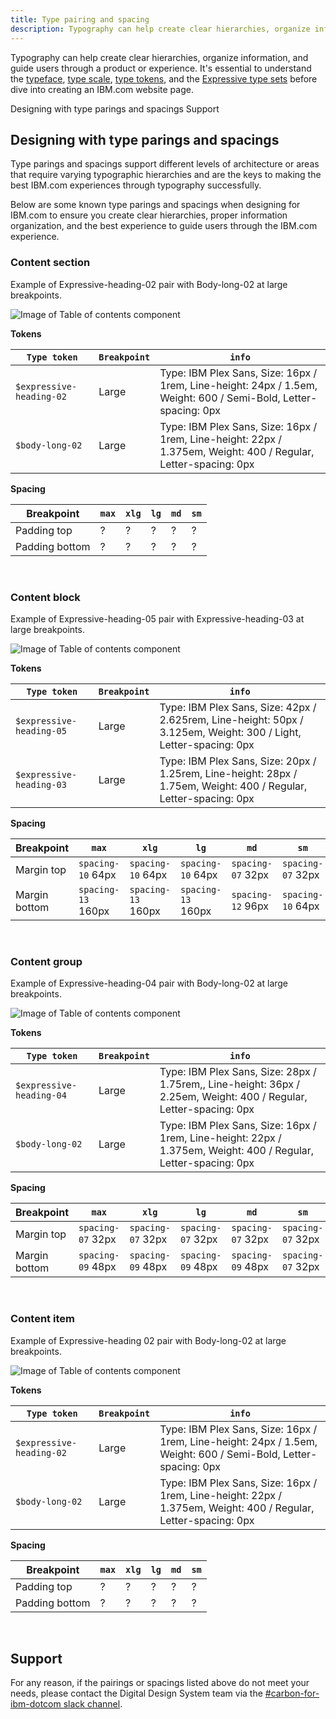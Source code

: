 ```yaml
---
title: Type pairing and spacing
description: Typography can help create clear hierarchies, organize information, and guide users through a product or experience. Type parings and spacings support different levels of architecture or areas that require varying typographic hierarchies and are the keys to making the best IBM.com experiences through typography successfully.
---
```


<PageDescription>

Typography can help create clear hierarchies, organize information, and guide users through a product or experience. It's essential to understand the [typeface](https://www.carbondesignsystem.com/guidelines/typography/overview/#typeface:-ibm-plex), [type scale](https://www.carbondesignsystem.com/guidelines/typography/overview/#scale), [type tokens](https://www.carbondesignsystem.com/guidelines/typography/overview/#type-tokens-and-sets), and the [Expressive type sets](https://www.carbondesignsystem.com/guidelines/typography/expressive) before dive into creating an IBM.com website page.

</PageDescription>

<AnchorLinks>

<AnchorLink>Designing with type parings and spacings</AnchorLink>
<AnchorLink>Support</AnchorLink>

</AnchorLinks>

## Designing with type parings and spacings

Type parings and spacings support different levels of architecture or areas that require varying typographic hierarchies and are the keys to making the best IBM.com experiences through typography successfully.

Below are some known type parings and spacings when designing for IBM.com to ensure you create clear hierarchies, proper information organization, and the best experience to guide users through the IBM.com experience.
<br />


### Content section

Example of Expressive-heading-02 pair with Body-long-02 at large breakpoints.

<Row>
<Column colMd={8} colLg={8}>

![Image of Table of contents component](../../images/guidelines/type-pairing-and-spacing/heading02_bodylong02.jpg)

</Column>
</Row>

**Tokens**

| `Type token` | `Breakpoint` | `info` |
| --- | --- | --- |
|`$expressive-heading-02`| Large |Type: IBM Plex Sans, Size: 16px / 1rem, Line-height: 24px / 1.5em, Weight: 600 / Semi-Bold, Letter-spacing: 0px |
|`$body-long-02`| Large |Type: IBM Plex Sans, Size: 16px / 1rem, Line-height: 22px / 1.375em, Weight: 400 / Regular, Letter-spacing: 0px |

**Spacing**

| Breakpoint | `max` | `xlg` | `lg` | `md` | `sm` | 
| --- | --- | --- | --- | --- | --- |
| Padding top | ? | ? | ? | ? | ? |
| Padding bottom | ? | ? | ? | ? | ? |

<br />

### Content block

Example of Expressive-heading-05 pair with Expressive-heading-03 at large breakpoints.

<Row>
<Column colMd={8} colLg={8}>

![Image of Table of contents component](../../images/guidelines/type-pairing-and-spacing/heading05_heading03.jpg)

</Column>
</Row>

**Tokens**

| `Type token` | `Breakpoint` | `info` |
| --- | --- | --- |
|`$expressive-heading-05`| Large |Type: IBM Plex Sans, Size: 42px / 2.625rem, Line-height: 50px / 3.125em, Weight: 300 / Light, Letter-spacing: 0px |
|`$expressive-heading-03`| Large |Type: IBM Plex Sans, Size: 20px / 1.25rem, Line-height: 28px / 1.75em, Weight: 400 / Regular, Letter-spacing: 0px |

**Spacing**

| Breakpoint | `max` | `xlg` | `lg` | `md` | `sm` | 
| --- | --- | --- | --- | --- | --- |
| Margin top | `spacing-10` 64px | `spacing-10` 64px | `spacing-10` 64px | `spacing-07` 32px | `spacing-07` 32px |
| Margin bottom | `spacing-13` 160px | `spacing-13` 160px | `spacing-13` 160px | `spacing-12` 96px | `spacing-10` 64px |

<br />

### Content group

Example of Expressive-heading-04 pair with Body-long-02 at large breakpoints.

<Row>
<Column colMd={8} colLg={8}>

![Image of Table of contents component](../../images/guidelines/type-pairing-and-spacing/heading04_bodylong02.jpg)

</Column>
</Row>

**Tokens**

| `Type token` | `Breakpoint` | `info` |
| --- | --- | --- |
|`$expressive-heading-04`| Large |Type: IBM Plex Sans, Size: 28px / 1.75rem,, Line-height: 36px / 2.25em, Weight: 400 / Regular, Letter-spacing: 0px |
|`$body-long-02`| Large |Type: IBM Plex Sans, Size: 16px / 1rem, Line-height: 22px / 1.375em, Weight: 400 / Regular, Letter-spacing: 0px |

**Spacing**

| Breakpoint | `max` | `xlg` | `lg` | `md` | `sm` | 
| --- | --- | --- | --- | --- | --- |
| Margin top | `spacing-07` 32px | `spacing-07` 32px | `spacing-07` 32px | `spacing-07` 32px | `spacing-07` 32px |
| Margin bottom | `spacing-09` 48px | `spacing-09` 48px | `spacing-09` 48px | `spacing-09` 48px | `spacing-07` 32px |

<br />

### Content item

Example of Expressive-heading 02 pair with Body-long-02 at large breakpoints.

<Row>
<Column colMd={8} colLg={8}>

![Image of Table of contents component](../../images/guidelines/type-pairing-and-spacing/heading02_bodylong02.jpg)

</Column>
</Row>

**Tokens**

| `Type token` | `Breakpoint` | `info` |
| --- | --- | --- |
|`$expressive-heading-02`| Large |Type: IBM Plex Sans, Size: 16px / 1rem, Line-height: 24px / 1.5em, Weight: 600 / Semi-Bold, Letter-spacing: 0px |
|`$body-long-02`| Large |Type: IBM Plex Sans, Size: 16px / 1rem, Line-height: 22px / 1.375em, Weight: 400 / Regular, Letter-spacing: 0px |

**Spacing**

| Breakpoint | `max` | `xlg` | `lg` | `md` | `sm` | 
| --- | --- | --- | --- | --- | --- |
| Padding top | ? | ? | ? | ? | ? |
| Padding bottom | ? | ? | ? | ? | ? |

<br />

## Support

For any reason, if the pairings or spacings listed above do not meet your needs, please contact the Digital Design System team via the [#carbon-for-ibm-dotcom slack channel](https://cognitive-app.slack.com/archives/C2PLX8GQ6). 
